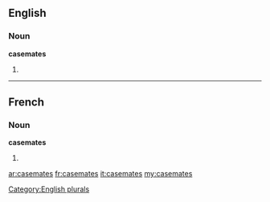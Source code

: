 ==English==

===Noun===
'''casemates'''

# {{plural of|[[casemate]]}}

[[Category:English plurals]]

----

==French==

===Noun===
'''casemates''' {{f}}

# {{plural of|[[casemate]]|lang=fr}}

[[ar:casemates]]
[[fr:casemates]]
[[it:casemates]]
[[my:casemates]]